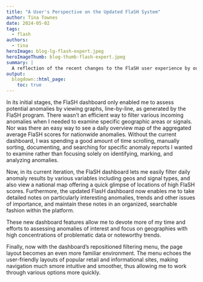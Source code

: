 ```yaml
---
title: "A User's Perspective on the Updated FlaSH System"
author: Tina Townes
date: 2024-05-02
tags:
  - flash
authors:
  - tina
heroImage: blog-lg-flash-expert.jpeg
heroImageThumb: blog-thumb-flash-expert.jpeg
summary: | 
  A reflection of the recent changes to the FlaSH user experience by our quality assurance expert, Tina Townes. 
output:
  blogdown::html_page:
    toc: true
---
```


In its initial stages, the FlaSH dashboard only enabled me to assess potential anomalies by viewing graphs, line-by-line, as generated by the FlaSH program. There wasn’t an efficient way to filter various incoming anomalies when I needed to examine specific geographic areas or signals. Nor was there an easy way to see a daily overview map of the aggregated average FlaSH scores for nationwide anomalies. Without the current dashboard, I was spending a good amount of time scrolling, manually sorting, documenting, and searching for specific anomaly reports I wanted to examine rather than focusing solely on identifying, marking, and analyzing anomalies.

Now, in its current iteration, the FlaSH dashboard lets me easily filter daily anomaly results by various variables including geos and signal types, and also view a national map offering a quick glimpse of locations of high FlaSH scores. Furthermore, the updated FlasH dashboard now enables me to take detailed notes on particularly interesting anomalies, trends and other issues of importance, and maintain these notes in an organized, searchable fashion within the platform. 

These new dashboard features allow me to devote more of my time and efforts to assessing anomalies of interest and focus on geographies with high concentrations of problematic data or noteworthy trends.

Finally, now with the dashboard's repositioned filtering menu, the page layout becomes an even more familiar environment. The menu echoes the user-friendly layouts of popular retail and informational sites, making navigation much smore intuitive and smoother, thus allowing me to work through various options more quickly. 
